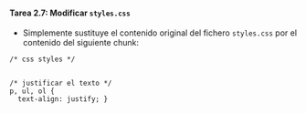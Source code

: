 ::: {.callout-important icon="false"}
#### Tarea 2.7: Modificar `styles.css`

- Simplemente sustituye el contenido original del fichero `styles.css` por el contenido del siguiente chunk:

````verbatim
/* css styles */


/* justificar el texto */ 
p, ul, ol {
  text-align: justify; }       
````

:::
